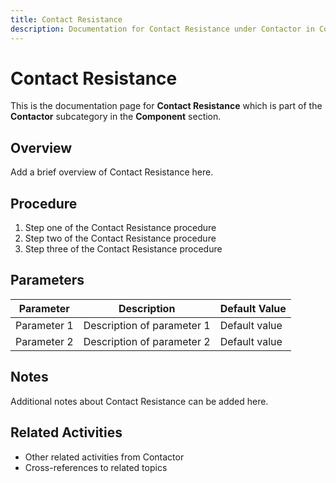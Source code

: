 ```yaml
---
title: Contact Resistance
description: Documentation for Contact Resistance under Contactor in Component category
---
```


# Contact Resistance

This is the documentation page for **Contact Resistance** which is part of the **Contactor** subcategory in the **Component** section.

## Overview

Add a brief overview of Contact Resistance here.

## Procedure

1. Step one of the Contact Resistance procedure
2. Step two of the Contact Resistance procedure
3. Step three of the Contact Resistance procedure

## Parameters

| Parameter | Description | Default Value |
|-----------|-------------|---------------|
| Parameter 1 | Description of parameter 1 | Default value |
| Parameter 2 | Description of parameter 2 | Default value |

## Notes

Additional notes about Contact Resistance can be added here.

## Related Activities

- Other related activities from Contactor
- Cross-references to related topics
